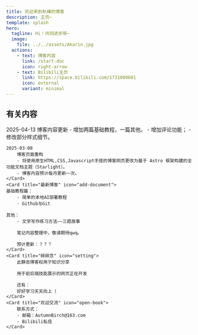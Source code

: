 ```yaml
---
title: 欢迎来到秋樺的博客
description: 主页~
template: splash
hero:
  tagline: Hi！共同进步呀~
  image:
    file: ../../assets/Akarin.jpg
  actions:
    - text: 博客内容
      link: /start-doc
      icon: right-arrow
    - text: Bilibili主页
      link: https://space.bilibili.com/1731000601
      icon: external
      variant: minimal
---
```



## 有关内容

<CardGrid stagger>
	<Card title="更新日志" icon="pencil">
	2025-04-13
		博客内容更新
		- 增加两篇基础教程，一篇其他。
		- 增加评论功能；
		- 修改部分样式细节。

	2025-03-08
		博客页面重构
		- 将使用原生HTML,CSS,Javascript手搓的博客网页更改为基于 Astro 框架构建的全功能文档主题（Starlight）。
		- 博客内容预计每月更新一次。
	</Card>
	<Card title="最新博客" icon="add-document">
	基础教程篇：
		- 简单的本地AI部署教程
		- Github与Git

	其他：
		- 文学写作练习方法——三题故事

		笔记内容整理中，敬请期待qwq。

		预计更新：？？？
	</Card>
	<Card title="碎碎念" icon="setting">
		此静态博客权用于知识分享
		
		用于前后端技能展示的网页正在开发

		还有：
		好好学习天天向上（
	</Card>
	<Card title="欢迎交流" icon="open-book">
		联系方式：
		- 邮箱：AutumnBirch@163.com
		- Bilibili私信
	</Card>
</CardGrid>
